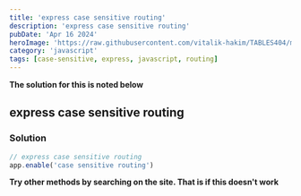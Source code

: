 ```yaml
---
title: 'express case sensitive routing'
description: 'express case sensitive routing'
pubDate: 'Apr 16 2024'
heroImage: 'https://raw.githubusercontent.com/vitalik-hakim/TABLES404/main/error_b/JavaScript.png'
category: 'javascript'
tags: [case-sensitive, express, javascript, routing]
---
```


**The solution for this is noted below**

## express case sensitive routing

### Solution

```javascript
// express case sensitive routing
app.enable('case sensitive routing')
```

**Try other methods by searching on the site. That is if this doesn't work**
